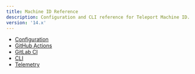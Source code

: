 ```yaml
---
title: Machine ID Reference
description: Configuration and CLI reference for Teleport Machine ID.
version: '14.x'
---
```


- [Configuration](/docs/ver/14.x/machine-id/reference/configuration)
- [GitHub Actions](/docs/ver/14.x/machine-id/reference/github-actions)
- [GitLab CI](/docs/ver/14.x/machine-id/reference/gitlab)
- [CLI](/docs/ver/14.x/reference/cli#tbot)
- [Telemetry](/docs/ver/14.x/machine-id/reference/telemetry)
